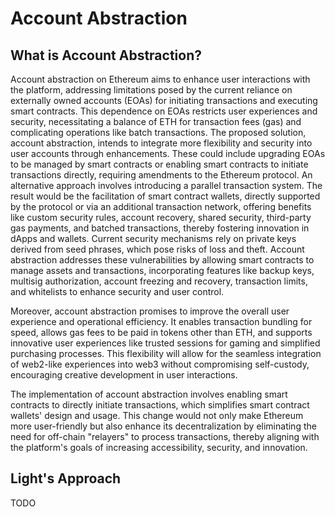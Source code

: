 # Account Abstraction

## What is Account Abstraction?

Account abstraction on Ethereum aims to enhance user interactions with the platform, addressing limitations posed by the current reliance on externally owned accounts (EOAs) for initiating transactions and executing smart contracts. This dependence on EOAs restricts user experiences and security, necessitating a balance of ETH for transaction fees (gas) and complicating operations like batch transactions. The proposed solution, account abstraction, intends to integrate more flexibility and security into user accounts through enhancements. These could include upgrading EOAs to be managed by smart contracts or enabling smart contracts to initiate transactions directly, requiring amendments to the Ethereum protocol. An alternative approach involves introducing a parallel transaction system. The result would be the facilitation of smart contract wallets, directly supported by the protocol or via an additional transaction network, offering benefits like custom security rules, account recovery, shared security, third-party gas payments, and batched transactions, thereby fostering innovation in dApps and wallets. Current security mechanisms rely on private keys derived from seed phrases, which pose risks of loss and theft. Account abstraction addresses these vulnerabilities by allowing smart contracts to manage assets and transactions, incorporating features like backup keys, multisig authorization, account freezing and recovery, transaction limits, and whitelists to enhance security and user control.

Moreover, account abstraction promises to improve the overall user experience and operational efficiency. It enables transaction bundling for speed, allows gas fees to be paid in tokens other than ETH, and supports innovative user experiences like trusted sessions for gaming and simplified purchasing processes. This flexibility will allow for the seamless integration of web2-like experiences into web3 without compromising self-custody, encouraging creative development in user interactions.

The implementation of account abstraction involves enabling smart contracts to directly initiate transactions, which simplifies smart contract wallets' design and usage. This change would not only make Ethereum more user-friendly but also enhance its decentralization by eliminating the need for off-chain "relayers" to process transactions, thereby aligning with the platform's goals of increasing accessibility, security, and innovation.




## Light's Approach
TODO
